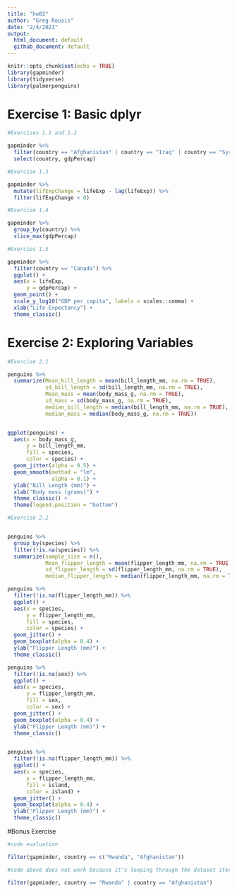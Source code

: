 ```yaml
---
title: "hw02"
author: "Greg Rousis"
date: "2/4/2021"
output: 
  html_document: default
  github_document: default
---
```


```r
knitr::opts_chunk$set(echo = TRUE)
library(gapminder)
library(tidyverse)
library(palmerpenguins)
```


# Exercise 1: Basic dplyr


```r

#Exercises 1.1 and 1.2

gapminder %>% 
  filter(country == "Afghanistan" | country == "Iraq" | country == "Syria") %>% 
  select(country, gdpPercap)

#Exercise 1.3

gapminder %>% 
  mutate(lifExpChange = lifeExp - lag(lifeExp)) %>% 
  filter(lifExpChange < 0)

#Exercise 1.4

gapminder %>% 
  group_by(country) %>% 
  slice_max(gdpPercap)

#Exercies 1.5

gapminder %>% 
  filter(country == "Canada") %>% 
  ggplot() +
  aes(x = lifeExp,
      y = gdpPercap) +
  geom_point() +
  scale_y_log10("GDP per capita", labels = scales::comma) +
  xlab("Life Expectancy") +
  theme_classic()


```




# Exercise 2: Exploring Variables

```r

#Exercise 2.1

penguins %>% 
  summarize(Mean_bill_length = mean(bill_length_mm, na.rm = TRUE),
            sd_bill_length = sd(bill_length_mm, na.rm = TRUE),
            Mean_mass = mean(body_mass_g, na.rm = TRUE),
            sd_mass = sd(body_mass_g, na.rm = TRUE),
            median_bill_length = median(bill_length_mm, na.rm = TRUE),
            median_mass = median(body_mass_g, na.rm = TRUE))


ggplot(penguins) +
  aes(x = body_mass_g,
      y = bill_length_mm,
      fill = species,
      color = species) +
  geom_jitter(alpha = 0.5) +
  geom_smooth(method = "lm",
              alpha = 0.1) +
  ylab("Bill Length (mm)") +
  xlab("Body mass (grams)") +
  theme_classic() +
  theme(legend.position = "bottom")

#Exercise 2.2


penguins %>% 
  group_by(species) %>% 
  filter(!is.na(species)) %>% 
  summarize(sample_size = n(),
            Mean_flipper_length = mean(flipper_length_mm, na.rm = TRUE),
            sd_flipper_length = sd(flipper_length_mm, na.rm = TRUE),
            median_flipper_length = median(flipper_length_mm, na.rm = TRUE))

penguins %>% 
  filter(!is.na(flipper_length_mm)) %>% 
  ggplot() +
  aes(x = species,
      y = flipper_length_mm,
      fill = species,
      color = species) +
  geom_jitter() +
  geom_boxplot(alpha = 0.4) +
  ylab("Flipper Length (mm)") +
  theme_classic()

penguins %>% 
  filter(!is.na(sex)) %>% 
  ggplot() +
  aes(x = species,
      y = flipper_length_mm,
      fill = sex,
      color = sex) +
  geom_jitter() +
  geom_boxplot(alpha = 0.4) +
  ylab("Flipper Length (mm)") +
  theme_classic()


penguins %>% 
  filter(!is.na(flipper_length_mm)) %>% 
  ggplot() +
  aes(x = species,
      y = flipper_length_mm,
      fill = island,
      color = island) +
  geom_jitter() +
  geom_boxplot(alpha = 0.4) +
  ylab("Flipper Length (mm)") +
  theme_classic()


```

#Bonus Exercise

```r

#code evaluation

filter(gapminder, country == c("Rwanda", "Afghanistan"))

#code above does not work because it's looping through the dataset iteratively, looking for Rwanda, then Afghanistan, then Rwanda, etc. This means that half of the data will be removed. To fix it, need to supply an "OR" statement:

filter(gapminder, country == "Rwanda" | country == "Afghanistan")

```




